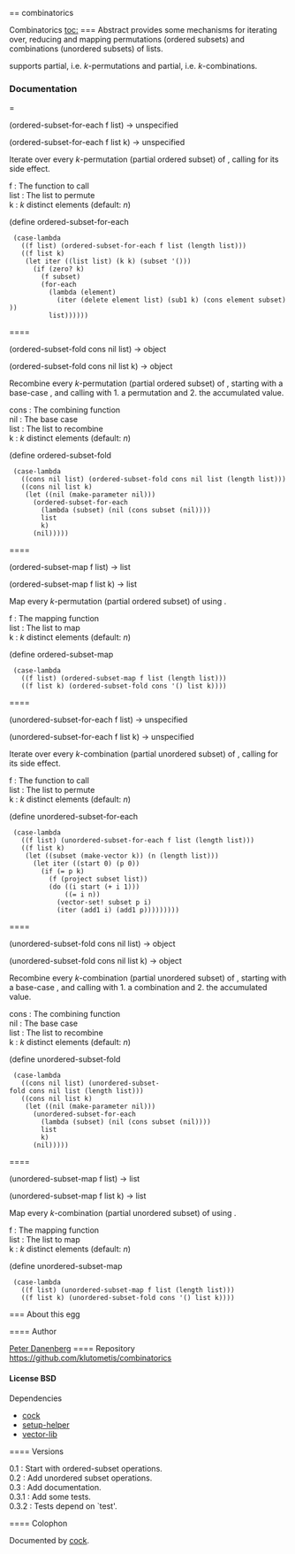 == combinatorics

Combinatorics
[[toc:]]
=== Abstract
{{Combinatorics}} provides some mechanisms for iterating over,
reducing and mapping permutations (ordered subsets) and
combinations (unordered subsets) of lists.


{{Combinatorics}} supports partial, i.e.
''k''-permutations and partial, i.e. ''k''-combinations.


=== Documentation
==== {{ordered-subset-for-each}}
<procedure>(ordered-subset-for-each f list) → unspecified</procedure>
<procedure>(ordered-subset-for-each f list k) → unspecified</procedure>
Iterate over every ''k''-permutation (partial ordered subset) of {{list}},
calling {{f}} for its side effect.
; f : The function to call
; list : The list to permute
; k : ''k'' distinct elements (default: ''n'')
<enscript highlight="scheme">(define ordered-subset-for-each
  (case-lambda
    ((f list) (ordered-subset-for-each f list (length list)))
    ((f list k)
     (let iter ((list list) (k k) (subset '()))
       (if (zero? k)
         (f subset)
         (for-each
           (lambda (element)
             (iter (delete element list) (sub1 k) (cons element subset)))
           list))))))
</enscript>
==== {{ordered-subset-fold}}
<procedure>(ordered-subset-fold cons nil list) → object</procedure>
<procedure>(ordered-subset-fold cons nil list k) → object</procedure>
Recombine every ''k''-permutation (partial ordered subset) of {{list}},
starting with a base-case {{nil}}, and calling {{cons}} with 1. a
permutation and 2. the accumulated value.
; cons : The combining function
; nil : The base case
; list : The list to recombine
; k : ''k'' distinct elements (default: ''n'')
<enscript highlight="scheme">(define ordered-subset-fold
  (case-lambda
    ((cons nil list) (ordered-subset-fold cons nil list (length list)))
    ((cons nil list k)
     (let ((nil (make-parameter nil)))
       (ordered-subset-for-each
         (lambda (subset) (nil (cons subset (nil))))
         list
         k)
       (nil)))))
</enscript>
==== {{ordered-subset-map}}
<procedure>(ordered-subset-map f list) → list</procedure>
<procedure>(ordered-subset-map f list k) → list</procedure>
Map every ''k''-permutation (partial ordered subset) of {{list}} using {{f}}.
; f : The mapping function
; list : The list to map
; k : ''k'' distinct elements (default: ''n'')
<enscript highlight="scheme">(define ordered-subset-map
  (case-lambda
    ((f list) (ordered-subset-map f list (length list)))
    ((f list k) (ordered-subset-fold cons '() list k))))
</enscript>
==== {{unordered-subset-for-each}}
<procedure>(unordered-subset-for-each f list) → unspecified</procedure>
<procedure>(unordered-subset-for-each f list k) → unspecified</procedure>
Iterate over every ''k''-combination (partial unordered subset) of {{list}},
calling {{f}} for its side effect.
; f : The function to call
; list : The list to permute
; k : ''k'' distinct elements (default: ''n'')
<enscript highlight="scheme">(define unordered-subset-for-each
  (case-lambda
    ((f list) (unordered-subset-for-each f list (length list)))
    ((f list k)
     (let ((subset (make-vector k)) (n (length list)))
       (let iter ((start 0) (p 0))
         (if (= p k)
           (f (project subset list))
           (do ((i start (+ i 1)))
               ((= i n))
             (vector-set! subset p i)
             (iter (add1 i) (add1 p)))))))))
</enscript>
==== {{unordered-subset-fold}}
<procedure>(unordered-subset-fold cons nil list) → object</procedure>
<procedure>(unordered-subset-fold cons nil list k) → object</procedure>
Recombine every ''k''-combination (partial unordered subset) of {{list}},
starting with a base-case {{nil}}, and calling {{cons}} with 1. a
combination and 2. the accumulated value.
; cons : The combining function
; nil : The base case
; list : The list to recombine
; k : ''k'' distinct elements (default: ''n'')
<enscript highlight="scheme">(define unordered-subset-fold
  (case-lambda
    ((cons nil list) (unordered-subset-fold cons nil list (length list)))
    ((cons nil list k)
     (let ((nil (make-parameter nil)))
       (unordered-subset-for-each
         (lambda (subset) (nil (cons subset (nil))))
         list
         k)
       (nil)))))
</enscript>
==== {{unordered-subset-map}}
<procedure>(unordered-subset-map f list) → list</procedure>
<procedure>(unordered-subset-map f list k) → list</procedure>
Map every ''k''-combination (partial unordered subset) of {{list}} using {{f}}.
; f : The mapping function
; list : The list to map
; k : ''k'' distinct elements (default: ''n'')
<enscript highlight="scheme">(define unordered-subset-map
  (case-lambda
    ((f list) (unordered-subset-map f list (length list)))
    ((f list k) (unordered-subset-fold cons '() list k))))
</enscript>
=== About this egg

==== Author

[[/users/klutometis|Peter Danenberg]]
==== Repository
[[https://github.com/klutometis/combinatorics]]
==== License
BSD
==== Dependencies
* [[cock]]
* [[setup-helper]]
* [[vector-lib]]

==== Versions
; 0.1 : Start with ordered-subset operations.
; 0.2 : Add unordered subset operations.
; 0.3 : Add documentation.
; 0.3.1 : Add some tests.
; 0.3.2 : Tests depend on `test'.
==== Colophon

Documented by [[/egg/cock|cock]].
